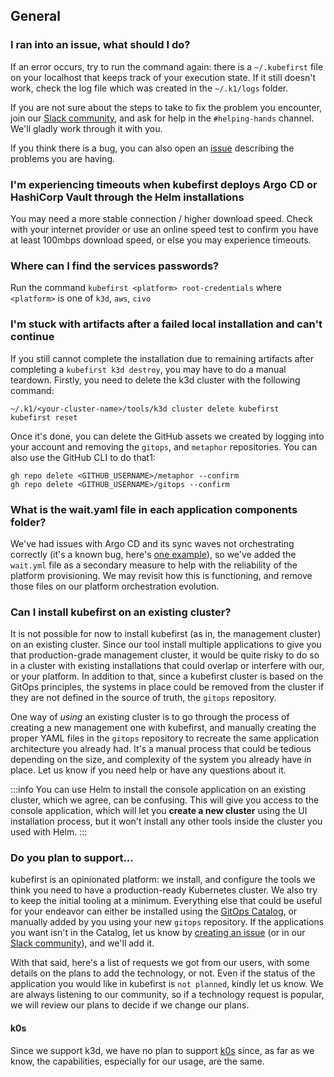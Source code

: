 ## General

### I ran into an issue, what should I do?

If an error occurs, try to run the command again: there is a `~/.kubefirst` file on your localhost that keeps track of your execution state. If it still doesn't work, check the log file which was created in the `~/.k1/logs` folder.

If you are not sure about the steps to take to fix the problem you encounter, join our [Slack community](https://kubefirst.io/slack), and ask for help in the `#helping-hands` channel. We'll gladly work through it with you.

If you think there is a bug, you can also open an [issue](https://github.com/kubefirst/kubefirst/issues) describing the problems you are having.

### I'm experiencing timeouts when kubefirst deploys Argo CD or HashiCorp Vault through the Helm installations

You may need a more stable connection / higher download speed. Check with your internet provider or use an online speed test to confirm you have at least 100mbps download speed, or else you may experience timeouts.

### Where can I find the services passwords?

Run the command `kubefirst <platform> root-credentials` where `<platform>` is one of `k3d`, `aws`, `civo`

### I'm stuck with artifacts after a failed local installation and can't continue

If you still cannot complete the installation due to remaining artifacts after completing a `kubefirst k3d destroy`, you may have to do a manual teardown. Firstly, you need to delete the k3d cluster with the following command:

```shell
~/.k1/<your-cluster-name>/tools/k3d cluster delete kubefirst
kubefirst reset
```

Once it's done, you can delete the GitHub assets we created by logging into your account and removing the `gitops`, and `metaphor` repositories. You can also use the GitHub CLI to do that1:

```shell
gh repo delete <GITHUB_USERNAME>/metaphor --confirm
gh repo delete <GITHUB_USERNAME>/gitops --confirm
```

### What is the wait.yaml file in each application components folder?

We've had issues with Argo CD and its sync waves not orchestrating correctly (it's a known bug, here's [one example](https://github.com/argoproj/argo-cd/issues/12376)), so we've added the `wait.yml` file as a secondary measure to help with the reliability of the platform provisioning. We may revisit how this is functioning, and remove those files on our platform orchestration evolution.

### Can I install kubefirst on an existing cluster?

It is not possible for now to install kubefirst (as in, the management cluster) on an existing cluster. Since our tool install multiple applications to give you that production-grade management cluster, it would be quite risky to do so in a cluster with existing installations that could overlap or interfere with our, or your platform. In addition to that, since a kubefirst cluster is based on the GitOps principles, the systems in place could be removed from the cluster if they are not defined in the source of truth, the `gitops` repository.

One way of _using_ an existing cluster is to go through the process of creating a new management one with kubefirst, and manually creating the proper YAML files in the `gitops` repository to recreate the same application architecture you already had. It's a manual process that could be tedious depending on the size, and complexity of the system you already have in place. Let us know if you need help or have any questions about it.

:::info
You can use Helm to install the console application on an existing cluster, which we agree, can be confusing. This will give you access to the console application, which will let you **create a new cluster** using the UI installation process, but it won't install any other tools inside the cluster you used with Helm.
:::

### Do you plan to support...

kubefirst is an opinionated platform: we install, and configure the tools we think you need to have a production-ready Kubernetes cluster. We also try to keep the initial tooling at a minimum. Everything else that could be useful for your endeavor can either be installed using the [GitOps Catalog](gitops-catalog), or manually added by you using your new `gitops` repository. If the applications you want isn't in the Catalog, let us know by [creating an issue](https://github.com/kubefirst/gitops-catalog/issues/new) (or in our [Slack community](https://kubefirst.io/slack)), and we'll add it.

With that said, here's a list of requests we got from our users, with some details on the plans to add the technology, or not. Even if the status of the application you would like in kubefirst is `not planned`, kindly let us know. We are always listening to our community, so if a technology request is popular, we will review our plans to decide if we change our plans.

#### k0s

Since we support k3d, we have no plan to support [k0s](https://github.com/k0sproject/k0s) since, as far as we know, the capabilities, especially for our usage, are the same.
